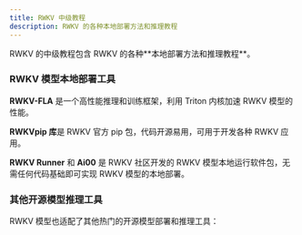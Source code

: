 ```yaml
---
title: RWKV 中级教程
description: RWKV 的各种本地部署方法和推理教程
---
```



<CallOut type='info'>
RWKV 的中级教程包含 RWKV 的各种**本地部署方法和推理教程**。
</CallOut>

### RWKV 模型本地部署工具

**RWKV-FLA** 是一个高性能推理和训练框架，利用 Triton 内核加速 RWKV 模型的性能。

**RWKVpip 库**是 RWKV 官方 pip 包，代码开源易用，可用于开发各种 RWKV 应用。

**RWKV Runner** 和 **Ai00** 是 RWKV 社区开发的 RWKV 模型本地运行软件包，无需任何代码基础即可实现 RWKV 模型的本地部署。

<CardContainer>
<Card image="color-7.png" icon={Zap}      iconColor='text-sky-600'   title="RWKV-FLA 使用教程"  description="介绍 RWKV-FLA 如何训练和推理 RWKV 模型，提供了可运行的简单示例代码" link="/tutorials/intermediate/RWKV-FLA" />
<Card image="color-23.png" icon={Code2}      iconColor='text-green-600'   title="RWKVpip 指南"  description="了解 RWKVpip 包如何推理 RWKV 模型，对代码进行分段详解" link="/tutorials/intermediate/RWKVpip" />
<Card image="color-3.png" icon={Terminal}    iconColor='text-pink-600' title="RWKV Runner 使用教程" description="RWKV 的本地部署软件包，带新手友好的图形化界面" link="/tutorials/intermediate/RWKV-Runner/Introduction" />
<Card image="color-22.png" icon={Bot}         iconColor='text-purple-600' title="Ai00 使用教程" description="基于 WebGPU（vulkan） 的推理工具，支持大多数 GPU 和集显" link="/tutorials/intermediate/ai00/Introduction" />
</CardContainer>

### 其他开源模型推理工具

RWKV 模型也适配了其他热门的开源模型部署和推理工具：

<CardContainer>
<Card image="color-2.png" icon={Cpu}         iconColor='text-sky-600'    title="llama.cpp 推理教程" description="本地部署 llama.cpp 并运行 RWKV 模型" link="/tutorials/intermediate/llamacpp" />
<Card image="color-5.png" icon={Cloud}        iconColor='text-red-400'    title="Ollama 推理教程" description="本地部署 Ollama 并推理 RWKV 模型" link="/tutorials/intermediate/RWKV-Inference/Ollama" />
<Card image="color-6.png" icon={Globe2}       iconColor='text-rose-600'  title="Text Generation WebUI 教程" description="RWKV 模型的 Text Generation WebUI 推理方法" link="/tutorials/intermediate/RWKV-Inference/text-generation-webui" />
<Card image="color-25.png" icon={Terminal}     iconColor='text-purple-600'   title="KoboldCpp 推理教程" description="使用 KoboldCpp 运行 RWKV 模型" link="/tutorials/intermediate/RWKV-Inference/KoboldCpp" />
<Card image="color-29.png" icon={GamepadIcon}  iconColor='text-pink-600'   title="SillyTavern 角色扮演教程" description="使用 SillyTavern 部署和运行 RWKV 模型，并进行角色扮演" link="/tutorials/intermediate/RWKV-Inference/SillyTavern" />
</CardContainer>